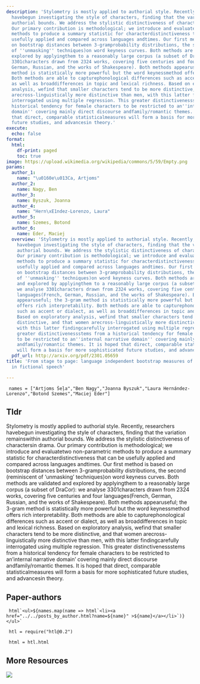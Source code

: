```yaml
---
description: 'Stylometry is mostly applied to authorial style. Recently, researchers
  havebegun investigating the style of characters, finding that the variation remainswithin
  authorial bounds. We address the stylistic distinctiveness of charactersin drama.
  Our primary contribution is methodological; we introduce and evaluatetwo non-parametric
  methods to produce a summary statistic for characterdistinctiveness that can be
  usefully applied and compared across languages andtimes. Our first method is based
  on bootstrap distances between 3-gramprobability distributions, the second (reminiscent
  of ''unmasking'' techniques)on word keyness curves. Both methods are validated and
  explored by applyingthem to a reasonably large corpus (a subset of DraCor): we analyse
  3301characters drawn from 2324 works, covering five centuries and four languages(French,
  German, Russian, and the works of Shakespeare). Both methods appearuseful; the 3-gram
  method is statistically more powerful but the word keynessmethod offers rich interpretability.
  Both methods are able to capturephonological differences such as accent or dialect,
  as well as broaddifferences in topic and lexical richness. Based on exploratory
  analysis, wefind that smaller characters tend to be more distinctive, and that women
  arecross-linguistically more distinctive than men, with this latter findingcarefully
  interrogated using multiple regression. This greater distinctivenessstems from a
  historical tendency for female characters to be restricted to an''internal narrative
  domain'' covering mainly direct discourse andfamily/romantic themes. It is hoped
  that direct, comparable statisticalmeasures will form a basis for more sophisticated
  future studies, and advancesin theory.'
execute:
  echo: false
format:
  html:
    df-print: paged
    toc: true
image: https://upload.wikimedia.org/wikipedia/commons/5/59/Empty.png
params:
  author_1:
    name: "\u0160e\u013Ca, Artjoms"
  author_2:
    name: Nagy, Ben
  author_3:
    name: Byszuk, Joanna
  author_4:
    name: "Hern\xE1ndez-Lorenzo, Laura"
  author_5:
    name: Szemes, Botond
  author_6:
    name: Eder, Maciej
  overview: 'Stylometry is mostly applied to authorial style. Recently, researchers
    havebegun investigating the style of characters, finding that the variation remainswithin
    authorial bounds. We address the stylistic distinctiveness of charactersin drama.
    Our primary contribution is methodological; we introduce and evaluatetwo non-parametric
    methods to produce a summary statistic for characterdistinctiveness that can be
    usefully applied and compared across languages andtimes. Our first method is based
    on bootstrap distances between 3-gramprobability distributions, the second (reminiscent
    of ''unmasking'' techniques)on word keyness curves. Both methods are validated
    and explored by applyingthem to a reasonably large corpus (a subset of DraCor):
    we analyse 3301characters drawn from 2324 works, covering five centuries and four
    languages(French, German, Russian, and the works of Shakespeare). Both methods
    appearuseful; the 3-gram method is statistically more powerful but the word keynessmethod
    offers rich interpretability. Both methods are able to capturephonological differences
    such as accent or dialect, as well as broaddifferences in topic and lexical richness.
    Based on exploratory analysis, wefind that smaller characters tend to be more
    distinctive, and that women arecross-linguistically more distinctive than men,
    with this latter findingcarefully interrogated using multiple regression. This
    greater distinctivenessstems from a historical tendency for female characters
    to be restricted to an''internal narrative domain'' covering mainly direct discourse
    andfamily/romantic themes. It is hoped that direct, comparable statisticalmeasures
    will form a basis for more sophisticated future studies, and advancesin theory.'
  pdf_url: http://arxiv.org/pdf/2301.05659
title: 'From stage to page: language independent bootstrap measures of distinctiveness
  in fictional speech'

---
```

```ojs

 names = ["Artjoms Šeļa","Ben Nagy","Joanna Byszuk","Laura Hernández-Lorenzo","Botond Szemes","Maciej Eder"] 

``` 

## Tldr 
Stylometry is mostly applied to authorial style. Recently, researchers havebegun investigating the style of characters, finding that the variation remainswithin authorial bounds. We address the stylistic distinctiveness of charactersin drama. Our primary contribution is methodological; we introduce and evaluatetwo non-parametric methods to produce a summary statistic for characterdistinctiveness that can be usefully applied and compared across languages andtimes. Our first method is based on bootstrap distances between 3-gramprobability distributions, the second (reminiscent of 'unmasking' techniques)on word keyness curves. Both methods are validated and explored by applyingthem to a reasonably large corpus (a subset of DraCor): we analyse 3301characters drawn from 2324 works, covering five centuries and four languages(French, German, Russian, and the works of Shakespeare). Both methods appearuseful; the 3-gram method is statistically more powerful but the word keynessmethod offers rich interpretability. Both methods are able to capturephonological differences such as accent or dialect, as well as broaddifferences in topic and lexical richness. Based on exploratory analysis, wefind that smaller characters tend to be more distinctive, and that women arecross-linguistically more distinctive than men, with this latter findingcarefully interrogated using multiple regression. This greater distinctivenessstems from a historical tendency for female characters to be restricted to an'internal narrative domain' covering mainly direct discourse andfamily/romantic themes. It is hoped that direct, comparable statisticalmeasures will form a basis for more sophisticated future studies, and advancesin theory.

## Paper-authors

```ojs

 html`<ul>${names.map(name => html`<li><a href="../../posts_by_author.html?name=${name}" >${name}</a></li>`)}</ul>` 

``` 

```ojs

 htl = require("htl@0.2") 

``` 

```ojs

 html = htl.html 

``` 

## More Resources
[![](https://img.shields.io/badge/PDF-green?style=flat)]({{< meta params.pdf_url >}})
